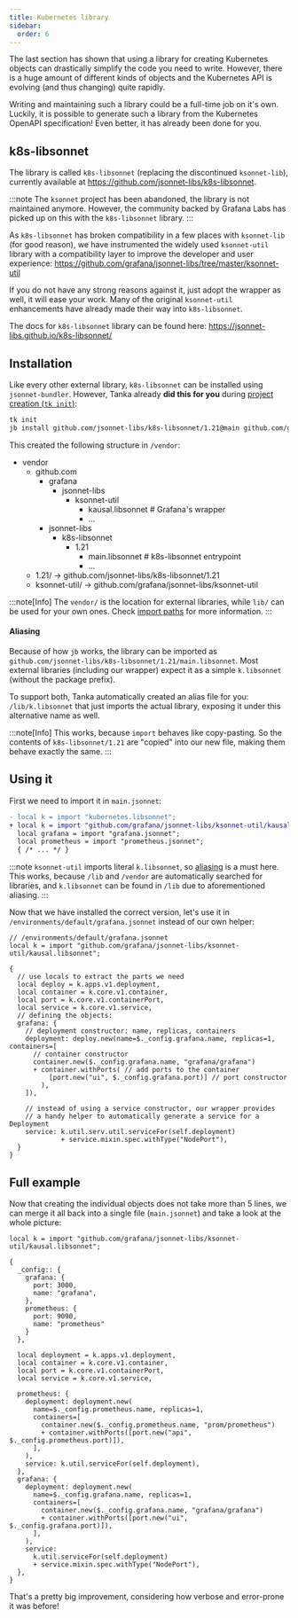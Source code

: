 ```yaml
---
title: Kubernetes library
sidebar:
  order: 6
---
```



The last section has shown that using a library for creating Kubernetes objects
can drastically simplify the code you need to write. However, there is a huge
amount of different kinds of objects and the Kubernetes API is evolving (and
thus changing) quite rapidly.

Writing and maintaining such a library could be a full-time job on it's own.
Luckily, it is possible to generate such a library from the Kubernetes OpenAPI
specification! Even better, it has already been done for you.

## k8s-libsonnet

The library is called `k8s-libsonnet` (replacing the discontinued `ksonnet-lib`),
currently available at https://github.com/jsonnet-libs/k8s-libsonnet.

:::note
The `ksonnet` project has been abandoned, the library is not maintained
anymore. However, the community backed by Grafana Labs has picked up on this with
the `k8s-libsonnet` library.
:::

As `k8s-libsonnet` has broken compatibility in a few places with `ksonnet-lib` (for good
reason), we have instrumented the widely used `ksonnet-util` library with a
compatibility layer to improve the developer and user experience:
https://github.com/grafana/jsonnet-libs/tree/master/ksonnet-util

If you do not have any strong reasons against it, just adopt the wrapper as
well, it will ease your work. Many of the original `ksonnet-util` enhancements
have already made their way into `k8s-libsonnet`.

The docs for `k8s-libsonnet` library can be found here:
https://jsonnet-libs.github.io/k8s-libsonnet/

## Installation

Like every other external library, `k8s-libsonnet` can be installed using
`jsonnet-bundler`.
However, Tanka already **did this for you** during [project
creation (`tk init`)](./tutorial/jsonnet/#creating-a-new-project):

```bash
tk init
jb install github.com/jsonnet-libs/k8s-libsonnet/1.21@main github.com/grafana/jsonnet-libs/ksonnet-util

```

This created the following structure in `/vendor`:

<FileTree>

- vendor
  - github.com
    - grafana
      - jsonnet-libs
        - ksonnet-util
          - kausal.libsonnet # Grafana's wrapper
          - ...
    - jsonnet-libs
      - k8s-libsonnet
        - 1.21
          - main.libsonnet # k8s-libsonnet entrypoint
          - ...
  - 1.21/ -> github.com/jsonnet-libs/k8s-libsonnet/1.21
  - ksonnet-util/ -> github.com/grafana/jsonnet-libs/ksonnet-util

</FileTree>

:::note[Info]
The `vendor/` is the location for external libraries, while `lib/`
can be used for your own ones. Check [import paths](./libraries/import-paths/)
for more information.
:::

#### Aliasing

Because of how `jb` works, the library can be imported as
`github.com/jsonnet-libs/k8s-libsonnet/1.21/main.libsonnet`. Most external
libraries (including our wrapper) expect it as a simple `k.libsonnet` (without
the package prefix).

To support both, Tanka automatically created an alias file for you:
`/lib/k.libsonnet` that just imports the actual library, exposing it under this
alternative name as well.

:::note[Info]
This works, because `import` behaves like copy-pasting. So the contents of
`k8s-libsonnet/1.21` are "copied" into our new file, making them behave exactly the
same.
:::

## Using it

First we need to import it in `main.jsonnet`:

```diff
- local k = import "kubernetes.libsonnet";
+ local k = import "github.com/grafana/jsonnet-libs/ksonnet-util/kausal.libsonnet";
  local grafana = import "grafana.jsonnet";
  local prometheus = import "prometheus.jsonnet";
  { /* ... */ }
```

:::note
`ksonnet-util` imports literal `k.libsonnet`, so [aliasing](./tutorial/k-lib/#aliasing) is
a must here. This works, because `/lib` and `/vendor` are automatically searched
for libraries, and `k.libsonnet` can be found in `/lib` due to aforementioned
aliasing.
:::

Now that we have installed the correct version, let's use it in
`/environments/default/grafana.jsonnet` instead of our own helper:

```jsonnet
// /environments/default/grafana.jsonnet
local k = import "github.com/grafana/jsonnet-libs/ksonnet-util/kausal.libsonnet";

{
  // use locals to extract the parts we need
  local deploy = k.apps.v1.deployment,
  local container = k.core.v1.container,
  local port = k.core.v1.containerPort,
  local service = k.core.v1.service,
  // defining the objects:
  grafana: {
    // deployment constructor: name, replicas, containers
    deployment: deploy.new(name=$._config.grafana.name, replicas=1, containers=[
      // container constructor
      container.new($._config.grafana.name, "grafana/grafana")
      + container.withPorts( // add ports to the container
          [port.new("ui", $._config.grafana.port)] // port constructor
        ),
    ]),

    // instead of using a service constructor, our wrapper provides
    // a handy helper to automatically generate a service for a Deployment
    service: k.util.serv.util.serviceFor(self.deployment)
             + service.mixin.spec.withType("NodePort"),
  }
}
```

## Full example

Now that creating the individual objects does not take more than 5 lines, we can
merge it all back into a single file (`main.jsonnet`) and take a look at the
whole picture:

```jsonnet
local k = import "github.com/grafana/jsonnet-libs/ksonnet-util/kausal.libsonnet";

{
  _config:: {
    grafana: {
      port: 3000,
      name: "grafana",
    },
    prometheus: {
      port: 9090,
      name: "prometheus"
    }
  },

  local deployment = k.apps.v1.deployment,
  local container = k.core.v1.container,
  local port = k.core.v1.containerPort,
  local service = k.core.v1.service,

  prometheus: {
    deployment: deployment.new(
      name=$._config.prometheus.name, replicas=1,
      containers=[
        container.new($._config.prometheus.name, "prom/prometheus")
        + container.withPorts([port.new("api", $._config.prometheus.port)]),
      ],
    ),
    service: k.util.serviceFor(self.deployment),
  },
  grafana: {
    deployment: deployment.new(
      name=$._config.grafana.name, replicas=1,
      containers=[
        container.new($._config.grafana.name, "grafana/grafana")
        + container.withPorts([port.new("ui", $._config.grafana.port)]),
      ],
    ),
    service:
      k.util.serviceFor(self.deployment)
      + service.mixin.spec.withType("NodePort"),
  },
}
```

That's a pretty big improvement, considering how verbose and error-prone it was
before!
